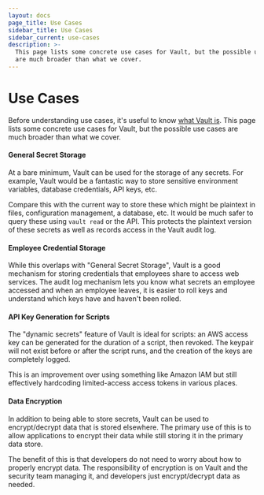```yaml
---
layout: docs
page_title: Use Cases
sidebar_title: Use Cases
sidebar_current: use-cases
description: >-
  This page lists some concrete use cases for Vault, but the possible use cases
  are much broader than what we cover.
---
```


# Use Cases

Before understanding use cases, it's useful to know [what Vault is](/intro/index.html).
This page lists some concrete use cases for Vault, but the possible use cases are
much broader than what we cover.

#### General Secret Storage

At a bare minimum, Vault can be used for the storage of any secrets. For
example, Vault would be a fantastic way to store sensitive environment variables,
database credentials, API keys, etc.

Compare this with the current way to store these which might be
plaintext in files, configuration management, a database, etc. It would be
much safer to query these using `vault read` or the API. This protects
the plaintext version of these secrets as well as records access in the Vault
audit log.

#### Employee Credential Storage

While this overlaps with "General Secret Storage", Vault is a good mechanism
for storing credentials that employees share to access web services. The
audit log mechanism lets you know what secrets an employee accessed and
when an employee leaves, it is easier to roll keys and understand which keys
have and haven't been rolled.

#### API Key Generation for Scripts

The "dynamic secrets" feature of Vault is ideal for scripts: an AWS
access key can be generated for the duration of a script, then revoked.
The keypair will not exist before or after the script runs, and the
creation of the keys are completely logged.

This is an improvement over using something like Amazon IAM but still
effectively hardcoding limited-access access tokens in various places.

#### Data Encryption

In addition to being able to store secrets, Vault can be used to
encrypt/decrypt data that is stored elsewhere. The primary use of this is
to allow applications to encrypt their data while still storing it in the
primary data store.

The benefit of this is that developers do not need to worry about how to
properly encrypt data. The responsibility of encryption is on Vault
and the security team managing it, and developers just encrypt/decrypt
data as needed.
